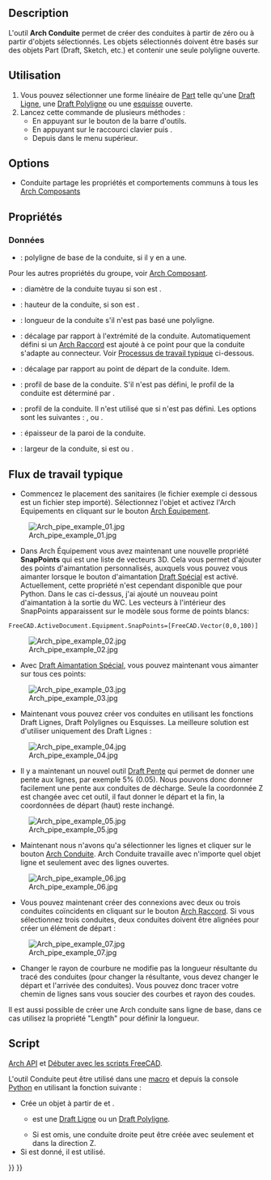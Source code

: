 <languages/>

{{Docnav/fr
|[[Arch_Window/fr|Fenêtre]]
|[[Arch_PipeConnector/fr|Raccord]]
|[[BIM_Workbench/fr|Atelier BIM]]
|IconL=Arch_Window.svg
|IconR=Arch_PipeConnector.svg
|IconC=Workbench_BIM.svg
}}

{{VeryImportantMessage|Cette commande fait partie de l'ensemble intégré de l'[[BIM_Workbench/fr|atelier BIM]] avec la V1.0<br>
Cette page a été mise à jour pour cette version.}}

{{GuiCommand/fr
|Name=Arch Pipe
|Name/fr=Arch Conduite
|MenuLocation=3D/BIM → Conduite
|Workbenches=[[BIM_Workbench/fr|BIM]]
|Shortcut={{KEY|P}} {{KEY|I}}
|Version=0.17
|SeeAlso=
}}

== Description == 

L'outil '''Arch Conduite''' permet de créer des conduites à partir de zéro ou à partir d'objets sélectionnés. Les objets sélectionnés doivent être basés sur des objets Part (Draft, Sketch, etc.) et contenir une seule polyligne ouverte.

<span id="Usage"></span>
== Utilisation ==

# Vous pouvez sélectionner une forme linéaire de [[Part_Workbench/fr|Part]] telle qu'une [[Draft_Line/fr|Draft Ligne]], une [[Draft_Wire|Draft Polyligne]] ou une [[Sketcher_NewSketch/fr|esquisse]] ouverte.
# Lancez cette commande de plusieurs méthodes :
#* En appuyant sur le bouton {{Button|[[Image:Arch_Pipe.svg|16px]] [[Arch_Pipe/fr|Conduite]]}} de la barre d'outils.
#* En appuyant sur le raccourci clavier {{KEY|P}} puis {{KEY|I}}.
#* Depuis {{MenuCommand|3D/BIM → Conduite}} dans le menu supérieur.

== Options ==

* Conduite partage les propriétés et comportements communs à tous les [[Arch_Component/fr|Arch Composants]]

<span id="Properties"></span>
== Propriétés ==

<span id="Data"></span>
===Données===

{{TitleProperty|Component}}

* {{PropertyData|Base|Link}} : polyligne de base de la conduite, si il y en a une.

Pour les autres propriétés du groupe, voir [[Arch_Component/fr#Propriétés|Arch Composant]].

{{TitleProperty|Pipe}}

* {{PropertyData|Diameter|Length}} : diamètre de la conduite tuyau si son {{PropertyData|Profile Type}} est {{Value|Circle}}.
* {{PropertyData|Height|Length}} : hauteur de la conduite, si son {{PropertyData|Profile Type}} est {{Value|Rectangle}}.
* {{PropertyData|Length|Longueur}} : longueur de la conduite s'il n'est pas basé une polyligne.
* {{PropertyData|Offset End|Length}} : décalage par rapport à l'extrémité de la conduite. Automatiquement défini si un [[Arch_PipeConnector/fr|Arch Raccord]] est ajouté à ce point pour que la conduite s'adapte au connecteur. Voir [[#Processus_de_travail_typique|Processus de travail typique]] ci-dessous.
* {{PropertyData|Offset Start|Length}} : décalage par rapport au point de départ de la conduite. Idem.
* {{PropertyData|Profile|Link}} : profil de base de la conduite. S'il n'est pas défini, le profil de la conduite est déterminé par {{PropertyData|Profile Type}}.
* {{PropertyData|Profile Type|Enumeration}} : profil de la conduite. Il n'est utilisé que si {{PropertyData|Profile}} n'est pas défini. Les options sont les suivantes : {{Value|Circle}}, {{Value|Square}} ou {{Value|Rectangle}}.
* {{PropertyData|Wall Thickness|Length}} : épaisseur de la paroi de la conduite.
* {{PropertyData|Width|Length}} : largeur de la conduite, si {{PropertyData|Profile Type}} est {{Value|Square}} ou {{Value|Rectangle}}.

<span id="Typical_workflow"></span>
== Flux de travail typique ==

* Commencez le placement des sanitaires (le fichier exemple ci dessous est un fichier step importé). Sélectionnez l'objet et activez l'Arch Equipements en cliquant sur le bouton [[Arch_Equipment/fr|Arch Équipement]].

[[Image:Arch_pipe_example_01.jpg]]

* Dans Arch Équipement vous avez maintenant une nouvelle propriété '''SnapPoints''' qui est une liste de vecteurs 3D. Cela vous permet d'ajouter des points d'aimantation personnalisés, auxquels vous pouvez vous aimanter lorsque le bouton d'aimantation [[Draft_Snap_Special/fr|Draft Spécial]] est activé. Actuellement, cette propriété n'est cependant disponible que pour Python. Dans le cas ci-dessus, j'ai ajouté un nouveau point d'aimantation à la sortie du WC. Les vecteurs à l'intérieur des SnapPoints apparaissent sur le modèle sous forme de points blancs:

 FreeCAD.ActiveDocument.Equipment.SnapPoints=[FreeCAD.Vector(0,0,100)]

[[Image:Arch_pipe_example_02.jpg]]

* Avec [[Draft_Snap_Special/fr|Draft Aimantation Spécial]], vous pouvez maintenant vous aimanter sur tous ces points:

[[Image:Arch_pipe_example_03.jpg]]

* Maintenant vous pouvez créer vos conduites en utilisant les fonctions Draft Lignes, Draft Polylignes ou Esquisses. La meilleure solution est d'utiliser uniquement des Draft Lignes :

[[Image:Arch_pipe_example_04.jpg]]

* Il y a maintenant un nouvel outil [[Draft_Slope/fr|Draft Pente]] qui permet de donner une pente aux lignes, par exemple 5% (0.05). Nous pouvons donc donner facilement une pente aux conduites de décharge. Seule la coordonnée Z est changée avec cet outil, il faut donner le départ et la fin, la coordonnées de départ (haut) reste inchangé.

[[Image:Arch_pipe_example_05.jpg]]

* Maintenant nous n'avons qu'a sélectionner les lignes et cliquer sur le bouton [[Arch_Pipe/fr|Arch Conduite]]. Arch Conduite travaille avec n'importe quel objet ligne et seulement avec des lignes ouvertes.

[[Image:Arch_pipe_example_06.jpg]]

* Vous pouvez maintenant créer des connexions avec deux ou trois conduites coïncidents en cliquant sur le bouton [[Arch_PipeConnector/fr|Arch Raccord]]. Si vous sélectionnez trois conduites, deux conduites doivent être alignées pour créer un élément de départ :

[[Image:Arch_pipe_example_07.jpg]]

* Changer le rayon de courbure ne modifie pas la longueur résultante du tracé des conduites (pour changer la résultante, vous devez changer le départ et l'arrivée des conduites). Vous pouvez donc tracer votre chemin de lignes sans vous soucier des courbes et rayon des coudes.

Il est aussi possible de créer une Arch conduite sans ligne de base, dans ce cas utilisez la propriété "Length" pour définir la longueur.

<span id="Scripting"></span>
== Script ==

{{Emphasis|Voir aussi :}} [[Arch_API/fr|Arch API]] et [[FreeCAD_Scripting_Basics/fr|Débuter avec les scripts FreeCAD]].

L'outil Conduite peut être utilisé dans une [[Macros/fr|macro]] et depuis la console [[Python/fr|Python]] en utilisant la fonction suivante :

{{Code|code=
pipe = makePipe(baseobj=None, diameter=0, length=0, placement=None, name="Pipe")
}}

* Crée un objet {{incode|pipe}} à partir de {{incode|baseobj}} et {{incode|diameter}}.
** {{incode|baseobj}} est une [[Draft_Line/fr|Draft Ligne]] ou un [[Draft_Wire/fr|Draft Polyligne]].
** Si {{incode|baseobj}} est omis, une conduite droite peut être créée avec seulement {{incode|diameter}} et {{incode|length}} dans la direction Z.
* Si {{incode|placement}} est donné, il est utilisé.

{{Code|code=
import Draft, Arch

p1 = FreeCAD.Vector(1000, 0, 0)
p2 = FreeCAD.Vector(2500, 200, 0)
p3 = FreeCAD.Vector(3100, 1000, 0)
p4 = FreeCAD.Vector(3500, 500, 0)
line = Draft.make_wire([p1, p2, p3, p4])

pipe = Arch.makePipe(line, 200)
FreeCAD.ActiveDocument.recompute()

pipe2 = Arch.makePipe(diameter=120, length=3000)
FreeCAD.ActiveDocument.recompute()
}}


{{Docnav/fr
|[[Arch_Window/fr|Fenêtre]]
|[[Arch_PipeConnector/fr|Raccord]]
|[[BIM_Workbench/fr|Atelier BIM]]
|IconL=Arch_Window.svg
|IconR=Arch_PipeConnector.svg
|IconC=Workbench_BIM.svg
}}

{{BIM_Tools_navi{{#translation:}}}}
{{Userdocnavi{{#translation:}}}}